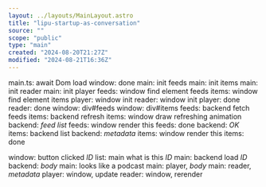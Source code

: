 ```yaml
---
layout: ../layouts/MainLayout.astro
title: "lipu-startup-as-conversation"
source: ""
scope: "public"
type: "main"
created: "2024-08-20T21:27Z"
modified: "2024-08-21T16:36Z"
---
```


main.ts: await Dom load
window: done
main: init feeds
main: init items
main: init reader
main: init player
feeds: window find element feeds
items: window find element items
player: window init
reader: window init
player: done
reader: done
window: div#feeds
window: div#items
feeds: backend fetch feeds
items: backend refresh
items: window draw refreshing animation
backend: *feed list*
feeds: window render this
feeds: done
backend: *OK*
items: backend list
backend: *metadata*
items: window render this
items: done

window: button clicked *ID*
list: main what is this *ID*
main: backend load *ID*
backend: *body*
main: looks like a podcast
main: player, *body*
main: reader, *metadata*
player: window, update
reader: window, rerender